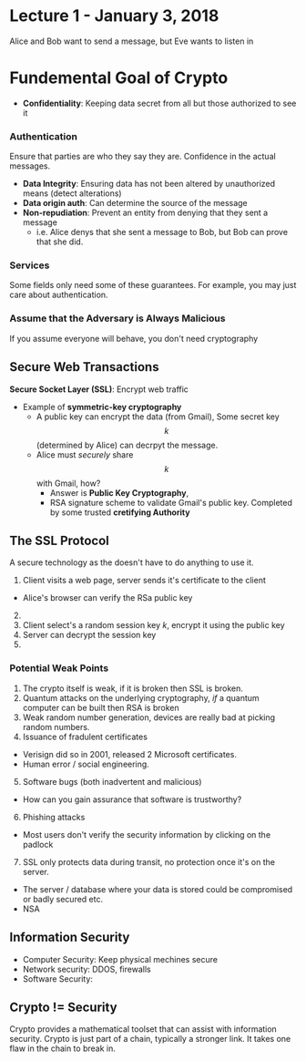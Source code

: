 # Lecture 1 - January 3, 2018

Alice and Bob want to send a message, but Eve wants to listen in

# Fundemental Goal of Crypto

- **Confidentiality**: Keeping data secret from all but those authorized to see it

### Authentication

Ensure that parties are who they say they are. Confidence in the actual messages.

- **Data Integrity**: Ensuring data has not been altered by unauthorized means (detect alterations)
- **Data origin auth**: Can determine the source of the message
- **Non-repudiation**: Prevent an entity from denying that they sent a message
  - i.e. Alice denys that she sent a message to Bob, but Bob can prove that she did.

### Services

Some fields only need some of these guarantees. For example, you may just care about authentication.

### Assume that the Adversary is Always Malicious

If you assume everyone will behave, you don't need cryptography

## Secure Web Transactions

**Secure Socket Layer (SSL)**: Encrypt web traffic
- Example of **symmetric-key cryptography**
  - A public key can encrypt the data (from Gmail), Some secret key $$k$$ (determined by Alice) can decrpyt the message.
  - Alice must *securely* share $$k$$ with Gmail, how?
    - Answer is **Public Key Cryptography**,
    - RSA signature scheme to validate Gmail's public key. Completed by some trusted **cretifying Authority**

## The SSL Protocol

A secure technology as the doesn't have to do anything to use it.

1. Client visits a web page, server sends it's certificate to the client
  - Alice's browser can verify the RSa public key
2.
3. Client select's a random session key $k$, encrypt it using the public key
4. Server can decrypt the session key
5.

### Potential Weak Points

1. The crypto itself is weak, if it is broken then SSL is broken.
2. Quantum attacks on the underlying cryptography, *if* a quantum computer can be built then RSA is broken
3. Weak random number generation, devices are really bad at picking random numbers.
4. Issuance of fradulent certificates
  - Verisign did so in 2001, released 2 Microsoft certificates.
  - Human error / social engineering.
5. Software bugs (both inadvertent and malicious)
  - How can you gain assurance that software is trustworthy?
6. Phishing attacks
  - Most users don't verify the security information by clicking on the padlock
7. SSL only protects data during transit, no protection once it's on the server.
  - The server / database where your data is stored could be compromised or badly secured etc.
  - NSA

## Information Security

- Computer Security: Keep physical mechines secure
- Network security: DDOS, firewalls
- Software Security:

## Crypto != Security

Crypto provides a mathematical toolset that can assist with information security. Crypto is just part of a chain, typically a stronger link.
It takes one flaw in the chain to break in.
